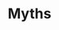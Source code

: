 ---
title: 'Myths'
description: 'Most common myths and follies about cardio.'
version: 'English'
---